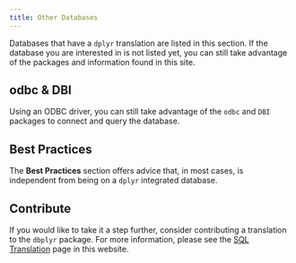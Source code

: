 ```yaml
---
title: Other Databases
---
```


Databases that have a `dplyr` translation are listed in this section.  If the database you are interested in is not listed yet, you can still take advantage of the packages and information found in this site.

## odbc & DBI

Using an ODBC driver, you can still take advantage of the `odbc` and `DBI` packages to connect and query the database.  

## Best Practices

The **Best Practices** section offers advice that, in most cases, is independent from being on a `dplyr` integrated database. 

## Contribute

If you would like to take it a step further, consider contributing a translation to the `dbplyr` package. For more information, please see the [SQL Translation](translation) page in this website.